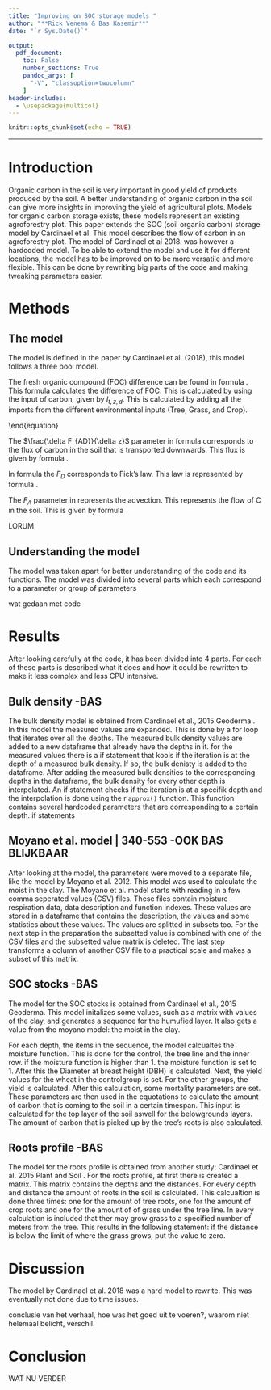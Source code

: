 ```yaml
---
title: "Improving on SOC storage models "
author: "**Rick Venema & Bas Kasemir**"
date: "`r Sys.Date()`"

output: 
  pdf_document:
    toc: False
    number_sections: True
    pandoc_args: [
      "-V", "classoption=twocolumn"
    ]
header-includes:
  - \usepackage{multicol}
---
```


```r
knitr::opts_chunk$set(echo = TRUE)
```

\begin{abstract}
   SOC storage models can give better insights in the amount of carbon in the soil. Existing models are not versatile. Existing models were changed to make them usable for further work with the models. Eventually a lot of the model could be simplified, there were however parts that could not be simplified. We used the model from Cardinael et al. 2018\cite{Cardinael18}. This model represents the SOC storage in the soil. The model was taken apart and the parts were examined to understand the code and what it does. The first idea was to add a nitrogen model to the code, this was however not possible due to the hard 
\end{abstract}

***

# Introduction
Organic carbon in the soil is very important in good yield of products produced by the soil. A better understanding of organic carbon in the soil can give more insights in improving the yield of agricultural plots. Models for organic carbon storage exists, these models represent an existing agroforestry plot.
This paper extends the SOC (soil organic carbon) storage model by Cardinael et al. This model describes the flow of carbon in an agroforestry plot. The model of Cardinael et al 2018\cite{Cardinael18}. was however a hardcoded model. To be able to extend the model and use it for different locations, the model has to be improved on to be more versatile and more flexible. This can be done by rewriting big parts of the code and making tweaking parameters easier. 

# Methods

## The model
The model is defined in the paper by Cardinael et al. (2018), this model follows a three pool model. 

The fresh organic compound (FOC) difference can be found in formula \ref{eq:deltafoc}. This formula calculates the difference of FOC. This is calculated by using the input of carbon, given by $I_{t,z,d}$. This is calculated by adding all the imports from the different environmental inputs (Tree, Grass, and Crop). 

\begin{equation} \label{eq:deltafoc}\
\begin{aligned}
\frac{\delta FOC_{t,z,d}}{\delta t} = I_{t,z,d} + \frac{\delta F_{AD}}{\delta z} + h * f_{2}* dec\_HSOC_{t,z,d} \\ + h *dec\_HSOC2_{tzd} - dec\_FOC_{t,z,d} 
\end{aligned}
\end{equation}

The $\frac{\delta F_{AD}}{\delta z}$ parameter in formula \ref{eq:deltafoc} corresponds to the flux of carbon in the soil that is transported downwards. This flux is given by formula \ref{eq:FAD}.

\begin{equation} \label{eq:FAD}
  F_{AD} = F_{A} + F_{D}
\end{equation}

In formula \ref{eq:FAD} the $F_{D}$ corresponds to Fick's law. This law is represented by formula \ref{eq:fick}.

\begin{equation} \label{eq:fick}
  F_{D} = -D * \frac{\delta ^2 C}{\delta z^2}
\end{equation}

The $F_{A}$ parameter in \ref{eq:FAD} represents the advection. This represents the flow of C in the soil. This is given by formula \ref{eq:advec}
\begin{equation} \label{eq:advec}
  F_{A} = A * C
\end{equation}

\begin{equation} \label{eq:deltahsoc1}
 \frac{\delta HSOC1}{\delta t} = \frac{\delta F_{AD}}{\delta z} + h * f_{1} * dec\_FOC_{t,z,d} - dec\_HSOC1_{t,z,d}
\end{equation}

LORUM

\begin{equation} \label{eq:deltahsoc2}
\begin{aligned}
  \frac{\delta HSOC2}{\delta t} = \frac{\delta F_{AD}}{\delta z} + h * (1-f_{1} * dec\_FOC_{t,z,d} \\  + h *(1-f_{2})*dec\_HSOC1_{t,z,d} - dec\_HSOC2_{t,z,d}
\end{aligned}
\end{equation}

## Understanding the model
The model was taken apart for better understanding of the code and its functions. The model was divided into several parts which each correspond to a parameter or group of parameters

wat gedaan met code 


# Results
After looking carefully at the code, it has been divided into 4 parts. For each of these parts is described what it does and how it could be rewritten to make it less complex and less CPU intensive.

## Bulk density -BAS
The bulk density model is obtained from Cardinael et al., 2015 Geoderma \cite{CardinaelGeoderma} . In this model the measured values are expanded. This is done by a for loop that iterates over all the depths. The measured bulk density values are added to a new dataframe that already have the depths in it. for the measured values there is a if statement that kools if the iteration is at the depth of a measured bulk density. If so, the bulk denisty is added to the dataframe. 
After adding the measured bulk densities to the corresponding depths in the dataframe, the bulk density for every other depth is interpolated. An if statement checks if the iteration is at a specifik depth and the interpolation is done using the r ```approx()``` function. This function contains several hardcoded parameters that are corresponding to a certain depth.
if statements

## Moyano et al. model | 340-553 -OOK BAS BLIJKBAAR
After looking at the model, the parameters were moved to a separate file, like the model by Moyano et al. 2012\cite{Moyano12}. This model was used to calculate the moist in the clay.
The Moyano et al. model starts with reading in a few comma seperated values (CSV) files. These files contain moisture respiration data, data description and function indexes. These values are stored in a dataframe that contains the description, the values and some statistics about these values. The values are splitted in subsets too. For the next step in the preparation the subsetted value is combined with one of the CSV files and the subsetted value matrix is deleted. The last step transforms a column of another CSV file to a practical scale and makes a subset of this matrix.

## SOC stocks -BAS
The model for the SOC stocks is obtained from Cardinael et al., 2015 Geoderma\cite{CardinaelGeoderma}. This model initalizes some values, such as a matrix with values of the clay, and generates a sequence for the humufied layer. It also gets a value from the moyano model: the moist in the clay.

For each depth, the items in the sequence, the model calcualtes the moisture function. This is done for the control, the tree line and the inner row. if the moisture function is higher than 1. the moisture function is set to 1. 
After this the Diameter at breast height (DBH) is calculated. Next, the yield values for the wheat in the controlgroup is set. For the other groups, the yield is calculated. After this calculation, some mortality parameters are set. These parameters are then used in the equotations to calculate the amount of carbon that is coming to the soil in a certain timespan. This input is calculated for the top layer of the soil aswell for the belowgrounds layers. The amount of carbon that is picked up by the tree's roots is also calculated.

## Roots profile -BAS
The model for the roots profile is obtained from another study: Cardinael et al. 2015 Plant and Soil \cite{CardinaelRoot}.
For the roots profile, at first there is created a matrix. This matrix contains the depths and the distances. For every depth and distance the amount of roots in the soil is calculated. This calcualtion is done three times: one for the amount of tree roots, one for the amount of crop roots and one for the amount of of grass under the tree line. In every calculation is included that ther may grow grass to a specified number of meters from the tree. This results in the following statement: if the distance is below the limit of where the grass grows, put the value to zero.

# Discussion
The model by Cardinael et al. 2018 \cite{Cardinael18} was a hard model to rewrite. This was eventually not done due to time issues. 


 conclusie van het verhaal, hoe was het goed uit te voeren?, waarom niet helemaal belicht, verschil.


# Conclusion
WAT NU VERDER

\begin{thebibliography}{9}

\bibitem{Cardinael18}
Cardinael, R., Guenet, B., Chevallier, T., Dupraz, C., Cozzi, T., and Chenu, C.: \textit{High organic imputs explain shallow and deep SOC storage in a long-term agroforestry system - combining experimental and modeling approaches}, Biogeosciences, 15, 297-317, https://di.org/10.5194/bg-15-297-2018, 2018.

\bibitem{CardinaelGeoderma}
Cardinael, Rémi & Chevallier, Tiphaine & Barthès, B & Saby, Nicolas & Parent, Théophile & Dupraz, Christian & Bernoux, Martial & Chenu, Claire. (2015). Impact of alley cropping agroforestry on stocks, forms and spatial distribution of soil organic carbon — A case study in a Mediterranean context. Geoderma. 259-260. 288-299. 10.1016/j.geoderma.2015.06.015. 


\bibitem{CardinaelRoot}
Germon, Amandine &amp; Cardinael, Rémi &amp; Dupraz, Christian &amp; Laclau, Jean-Paul &amp; Jourdan, Christophe. (2015). Fine root lifespan depending on their diameter and soil depth. 10.13140/RG.2.1.3101.0967. 

\bibitem{Soertaert10} 
Soetaert, K., Petzoldt, T., and Woodrow Setzer, R.: \textit{Solving differential equations in R: package deSolve}, J. Stat. Softw., 33, 1-25, 2010.

\bibitem{Moyano12}
Moyano, F. E., Vasilyeva, N., Bouckaert, L., Cook, F., Craine, J., Curiel Yuste, J., Don, A., Epron, D., Formanek, P., Franzluebbers, A., Ilstedt, U., K?tterer, T., Orchard, V., Reichstein, M., Rey, A., Ruamps, L., Subke, J.-A., Thomsen, I. K., and Chenu, C.:\textit{ The moisture response of soil heterotrophic respiration: interaction with soil properties}, Biogeosciences, 9, 1173-1182, https://doi.org/10.5194/bg-9-1173-2012, 2012.

\end{thebibliography}


